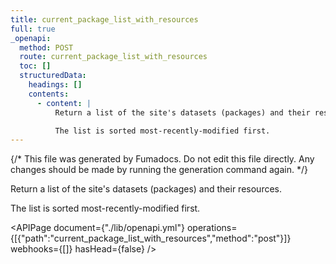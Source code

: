 ```yaml
---
title: current_package_list_with_resources
full: true
_openapi:
  method: POST
  route: current_package_list_with_resources
  toc: []
  structuredData:
    headings: []
    contents:
      - content: |
          Return a list of the site's datasets (packages) and their resources.

          The list is sorted most-recently-modified first.
---
```


{/* This file was generated by Fumadocs. Do not edit this file directly. Any changes should be made by running the generation command again. */}

Return a list of the site's datasets (packages) and their resources.

The list is sorted most-recently-modified first.


<APIPage document={"./lib/openapi.yml"} operations={[{"path":"current_package_list_with_resources","method":"post"}]} webhooks={[]} hasHead={false} />